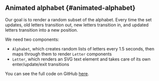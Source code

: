 ## Animated alphabet {#animated-alphabet}

Our goal is to render a random subset of the alphabet. Every time the set
updates, old letters transition out, new letters transition in, and updated
letters transition into a new position.

We need two components:

- `Alphabet`, which creates random lists of letters every 1.5 seconds, then
  maps through them to render `Letter` components
- `Letter`, which renders an SVG text element and takes care of its own
  enter/update/exit transitions

You can see the full code on GitHub
[here](https://github.com/Swizec/react-d3-enter-exit-transitions/blob/master/src/components/Alphabet.jsx).